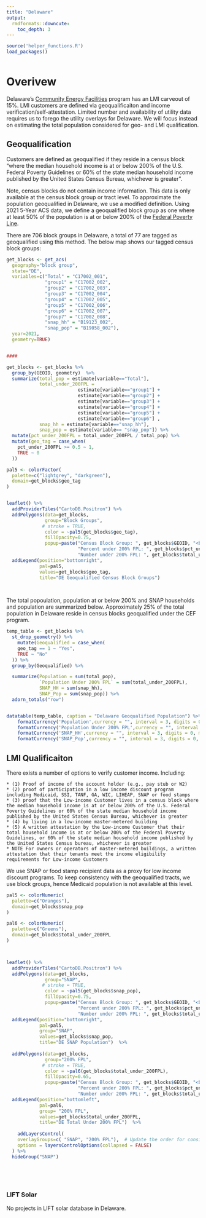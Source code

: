 ```yaml
---
title: "Delaware"
output: 
  rmdformats::downcute:
    toc_depth: 3
---
```



```r

source('helper_functions.R')
load_packages()



```


# Overivew

Delaware's [Community Energy Facilities](https://depsc.delaware.gov/2022/02/01/community-energy-facilities-webpage/) program has an LMI carveout of 15%. LMI customers are defined via geoqualificaiton and income verification/self-attestation. Limited number and availability of utility data requires us to forego the utility overlays for Delaware. We will focus instead on estimating the total population considered for geo- and LMI qualification. 

## Geoqualification

Customers are defined as geoqualified if they reside in a census block "where the median household income is at or below 200% of the U.S. Federal Poverty Guidelines or 60% of the state median household income published by the United States Census Bureau, whichever is greater". 

Note, census blocks do not contain income information. This data is only available at the census block group or tract level. To approximate the population geoqualified in Delaware, we use a modified definition. Using 2021 5-Year ACS data, we define a geoqualified block group as one where at least 50% of the population is at or below 200% of the [Federal Poverty Line](https://data.census.gov/table?q=c17002&g=040XX00US10,10$1400000,10$1500000). 
    
There are 706 block groups in Delaware, a total of 77 are tagged as geoqualified using this method. The below map shows our tagged census block groups: 



```r



get_blocks <- get_acs(
  geography="block group", 
  state="DE",
  variables=c("Total" = "C17002_001",
              "group1" = "C17002_002",
              "group2" = "C17002_003",
              "group3" = "C17002_004",
              "group4" = "C17002_005",
              "group5" = "C17002_006",
              "group6" = "C17002_007",
              "group7" = "C17002_008",
              "snap_hh" = "B19123_002",
              "snap_pop" = "B19058_002"),
  year=2021, 
  geometry=TRUE)  


####

get_blocks <- get_blocks %>%
  group_by(GEOID, geometry)  %>%
  summarize(total_pop = estimate[variable=="Total"],
            total_under_200FPL =
                          estimate[variable=="group1"] + 
                          estimate[variable=="group2"] +
                          estimate[variable=="group3"] +
                          estimate[variable=="group4"] +
                          estimate[variable=="group5"] +
                          estimate[variable=="group6"] ,
            snap_hh = estimate[variable=="snap_hh"],
            snap_pop = estimate[variable== "snap_pop"]) %>%
  mutate(pct_under_200FPL = total_under_200FPL / total_pop) %>%
  mutate(geo_tag = case_when(
    pct_under_200FPL >= 0.5 ~ 1,
    TRUE ~ 0
  ))

```

```r
pal5 <- colorFactor(
  palette=c("lightgrey", "darkgreen"),
  domain=get_blocks$geo_tag
)


leaflet() %>%
  addProviderTiles("CartoDB.Positron") %>%
  addPolygons(data=get_blocks,
              group="Block Groups",
             # stroke = TRUE,
              color = ~pal5(get_blocks$geo_tag),
              fillOpacity=0.75,
              popup=paste("Census Block Group: ", get_blocks$GEOID, "<br>",
                          "Percent under 200% FPL: ", get_blocks$pct_under_200FPL, "<br>",
                          "Number under 200% FPL: ", get_blocks$total_under_200FPL)) %>%
  addLegend(position="bottomright",
            pal=pal5,
            values=get_blocks$geo_tag,
            title="DE Geoqualified Census Block Groups") 

  
```


The total popoulation, population at or below 200% and SNAP households and population are summarized below. Approximately 25% of the total population in Delaware reside in census blocks geoqualified under the CEF program.  

```r

temp_table <- get_blocks %>% 
  st_drop_geometry() %>%
    mutate(Geoqualified = case_when(
    geo_tag == 1 ~ "Yes",
    TRUE ~ "No"
  )) %>%
  group_by(Geoqualified) %>%

  summarize(Population = sum(total_pop),
            `Population Under 200% FPL` = sum(total_under_200FPL),
            SNAP_HH = sum(snap_hh),
            SNAP_Pop = sum(snap_pop)) %>%
  adorn_totals("row")


datatable(temp_table, caption = "Delaware Geoqualified Population") %>%
    formatCurrency('Population',currency = "", interval = 3, digits = 0, mark = ",") %>%
    formatCurrency('Population Under 200% FPL',currency = "", interval = 3, digits = 0, mark = ",") %>%
    formatCurrency('SNAP_HH',currency = "", interval = 3, digits = 0, mark = ",") %>%
    formatCurrency('SNAP_Pop',currency = "", interval = 3, digits = 0, mark = ",")


```




## LMI Qualificaiton

There exists a number of options to verify customer income. Including:

    * (1) Proof of income of the account holder (e.g., pay stub or W2)
    * (2) proof of participation in a low income discount program including Medicaid, SSI, TANF, GA, WIC, LIHEAP, SNAP or food stamps
    * (3) proof that the Low-income Customer lives in a census block where the median household income is at or below 200% of the U.S. Federal Poverty Guidelines or 60% of the state median household income published by the United States Census Bureau, whichever is greater
    * (4) by living in a low-income master-metered building
    * (5) A written attestation by the Low-income Customer that their total household income is at or below 200% of the Federal Poverty Guidelines, or 60% of the state median household income published by the United States Census bureau, whichever is greater
    * NOTE For owners or operators of master-metered buildings, a written attestation that their tenants meet the income eligibility requirements for Low-income Customers
    
We use SNAP or food stamp recipient data as a proxy for low income discount programs. To keep consistency with the geoqualified tracts, we use block groups, hence Medicaid population is not available at this level. 


```r
pal5 <- colorNumeric(
  palette=c("Oranges"),
  domain=get_blocks$snap_pop
)

pal6 <- colorNumeric(
  palette=c("Greens"),
  domain=get_blocks$total_under_200FPL
)



leaflet() %>%
  addProviderTiles("CartoDB.Positron") %>%
  addPolygons(data=get_blocks,
              group="SNAP",
             # stroke = TRUE,
              color = ~pal5(get_blocks$snap_pop),
              fillOpacity=0.75,
              popup=paste("Census Block Group: ", get_blocks$GEOID, "<br>",
                          "Percent under 200% FPL: ", get_blocks$pct_under_200FPL, "<br>",
                          "Number under 200% FPL: ", get_blocks$total_under_200FPL)) %>%
  addLegend(position="bottomright",
            pal=pal5,
            group="SNAP",
            values=get_blocks$snap_pop,
            title="DE SNAP Population")  %>%
  
  addPolygons(data=get_blocks,
              group="200% FPL",
             # stroke = TRUE,
              color = ~pal6(get_blocks$total_under_200FPL),
              fillOpacity=0.65,
              popup=paste("Census Block Group: ", get_blocks$GEOID, "<br>",
                          "Percent under 200% FPL: ", get_blocks$pct_under_200FPL, "<br>",
                          "Number under 200% FPL: ", get_blocks$total_under_200FPL)) %>%
  addLegend(position="bottomleft",
            pal=pal6,
            group= "200% FPL",
            values=get_blocks$total_under_200FPL,
            title="DE Total Under 200% FPL")  %>%
  
    addLayersControl(
    overlayGroups=c( "SNAP", "200% FPL"),  # Update the order for consistency
    options = layersControlOptions(collapsed = FALSE)
  ) %>%
  hideGroup("SNAP")

  

  
```




### LIFT Solar


No projects in LIFT solar database in Delaware. 




